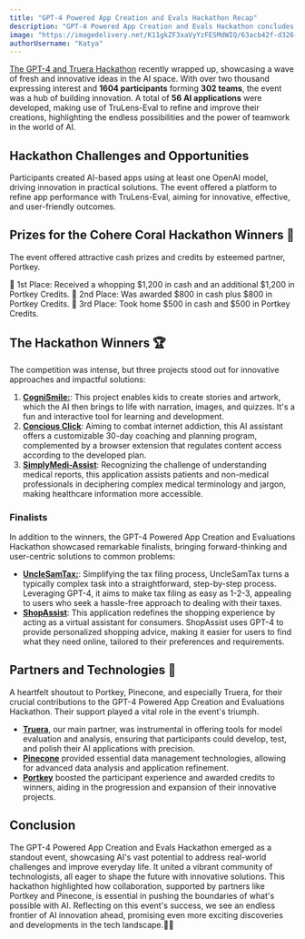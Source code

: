 ```yaml
---
title: "GPT-4 Powered App Creation and Evals Hackathon Recap"
description: "GPT-4 Powered App Creation and Evals Hackathon concludes, highlighting coolest AI projects with CogniSmile, Conscious Click, SimpliMedi-Assist as top projects among tough competition of 302 teams. Thanks everyone for their engagement!"
image: "https://imagedelivery.net/K11gkZF3xaVyYzFESMdWIQ/63acb42f-d326-4039-72b9-b37da8af5e00/full"
authorUsername: "Katya"
---
```


[The GPT-4 and Truera Hackathon](https://lablab.ai/event/gpt-4-powered-app-creation-hackathon) recently wrapped up, showcasing a wave of fresh and innovative ideas in the AI space. With over two thousand expressing interest and **1604 participants** forming **302 teams**, the event was a hub of building innovation. A total of **56 AI applications** were developed, making use of TruLens-Eval to refine and improve their creations, highlighting the endless possibilities and the power of teamwork in the world of AI.
## Hackathon **Challenges and Opportunities**

Participants created AI-based apps using at least one OpenAI model, driving innovation in practical solutions. The event offered a platform to refine app performance with TruLens-Eval, aiming for innovative, effective, and user-friendly outcomes.

## **Prizes for the Cohere Coral Hackathon Winners 🎁**

The event offered attractive cash prizes and credits by esteemed partner, Portkey.

🥇 1st Place: Received a whopping $1,200 in cash and an additional $1,200 in Portkey Credits.
🥈 2nd Place: Was awarded $800 in cash plus $800 in Portkey Credits.
🥉 3rd Place: Took home $500 in cash and $500 in Portkey Credits.

## **The Hackathon Winners 🏆**

The competition was intense, but three projects stood out for innovative approaches and impactful solutions:

1. **[CogniSmile:](https://lablab.ai/event/gpt-4-powered-app-creation-hackathon/mediterranean-ai/cognismile)**: This project enables kids to create stories and artwork, which the AI then brings to life with narration, images, and quizzes. It's a fun and interactive tool for learning and development.
2. **[Concious Click](https://lablab.ai/event/gpt-4-powered-app-creation-hackathon/conscious-click/conscious-click)**: Aiming to combat internet addiction, this AI assistant offers a customizable 30-day coaching and planning program, complemented by a browser extension that regulates content access according to the developed plan.
3. **[SimplyMedi-Assist](https://lablab.ai/event/gpt-4-powered-app-creation-hackathon/tumer/simplimedi-assist)**: Recognizing the challenge of understanding medical reports, this application assists patients and non-medical professionals in deciphering complex medical terminology and jargon, making healthcare information more accessible.

### **Finalists**

In addition to the winners, the GPT-4 Powered App Creation and Evaluations Hackathon showcased remarkable finalists, bringing forward-thinking and user-centric solutions to common problems:

- **[UncleSamTax:](https://lablab.ai/event/gpt-4-powered-app-creation-hackathon/give-us-all-your-money/filing-taxes-as-simple-as-1-2-3-with-unclesamtax)**: Simplifying the tax filing process, UncleSamTax turns a typically complex task into a straightforward, step-by-step process. Leveraging GPT-4, it aims to make tax filing as easy as 1-2-3, appealing to users who seek a hassle-free approach to dealing with their taxes.
- **[ShopAssist](https://lablab.ai/event/gpt-4-powered-app-creation-hackathon/influencer-assist/shopassist)**: This application redefines the shopping experience by acting as a virtual assistant for consumers. ShopAssist uses GPT-4 to provide personalized shopping advice, making it easier for users to find what they need online, tailored to their preferences and requirements.

## **Partners and Technologies 🤝**

A heartfelt shoutout to Portkey, Pinecone, and especially Truera, for their crucial contributions to the GPT-4 Powered App Creation and Evaluations Hackathon. Their support played a vital role in the event's triumph.

- **[Truera](https://lablab.ai/tech/truera/trulens)**, our main partner, was instrumental in offering tools for model evaluation and analysis, ensuring that participants could develop, test, and polish their AI applications with precision.
- **[Pinecone](https://lablab.ai/tech/pinecone)** provided essential data management technologies, allowing for advanced data analysis and application refinement.
- **[Portkey](https://lablab.ai/tech/portkey)** boosted the participant experience and awarded credits to winners, aiding in the progression and expansion of their innovative projects.

## **Conclusion**

The GPT-4 Powered App Creation and Evals Hackathon emerged as a standout event, showcasing AI's vast potential to address real-world challenges and improve everyday life. It united a vibrant community of technologists, all eager to shape the future with innovative solutions. This hackathon highlighted how collaboration, supported by partners like Portkey and Pinecone, is essential in pushing the boundaries of what's possible with AI. Reflecting on this event's success, we see an endless frontier of AI innovation ahead, promising even more exciting discoveries and developments in the tech landscape.🌟🏅
